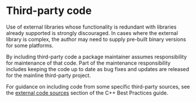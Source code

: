 # Third-party code {#third-party-code}

Use of external libraries whose functionality is redundant with libraries already supported is strongly discouraged.
In cases where the external library is complex, the author may need to supply pre-built binary versions for some platforms.

By including third-party code a package maintainer assumes responsibility for maintenance of that code. Part of the maintenance responsibility includes keeping the code up to date as bug fixes and updates are released for the mainline third-party project.

For guidance on including code from some specific third-party sources, see the [external code sources](https://bioconductor.org/developers/how-to/mavericks-howto/#external-code-sources) section of the C++ Best Practices guide.
